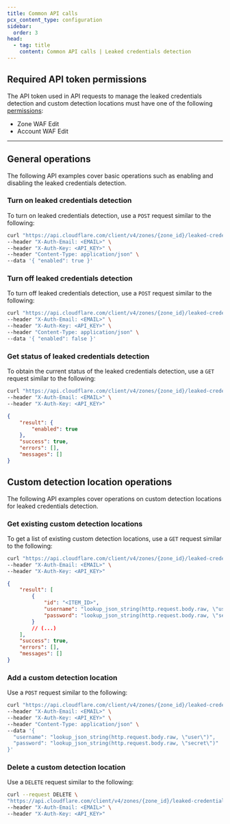 ```yaml
---
title: Common API calls
pcx_content_type: configuration
sidebar:
  order: 3
head:
  - tag: title
    content: Common API calls | Leaked credentials detection
---
```


## Required API token permissions

The API token used in API requests to manage the leaked credentials detection and custom detection locations must have one of the following [permissions](/fundamentals/api/reference/permissions/):

- Zone WAF Edit
- Account WAF Edit

---

## General operations

The following API examples cover basic operations such as enabling and disabling the leaked credentials detection.

### Turn on leaked credentials detection

To turn on leaked credentials detection, use a `POST` request similar to the following:

```bash
curl "https://api.cloudflare.com/client/v4/zones/{zone_id}/leaked-credential-checks" \
--header "X-Auth-Email: <EMAIL>" \
--header "X-Auth-Key: <API_KEY>" \
--header "Content-Type: application/json" \
--data '{ "enabled": true }'
```

### Turn off leaked credentials detection

To turn off leaked credentials detection, use a `POST` request similar to the following:

```bash
curl "https://api.cloudflare.com/client/v4/zones/{zone_id}/leaked-credential-checks" \
--header "X-Auth-Email: <EMAIL>" \
--header "X-Auth-Key: <API_KEY>" \
--header "Content-Type: application/json" \
--data '{ "enabled": false }'
```

### Get status of leaked credentials detection

To obtain the current status of the leaked credentials detection, use a `GET` request similar to the following:

```bash
curl "https://api.cloudflare.com/client/v4/zones/{zone_id}/leaked-credential-checks" \
--header "X-Auth-Email: <EMAIL>" \
--header "X-Auth-Key: <API_KEY>"
```

```json output
{
	"result": {
		"enabled": true
	},
	"success": true,
	"errors": [],
	"messages": []
}
```

## Custom detection location operations

The following API examples cover operations on custom detection locations for leaked credentials detection.

### Get existing custom detection locations

To get a list of existing custom detection locations, use a `GET` request similar to the following:

```bash
curl "https://api.cloudflare.com/client/v4/zones/{zone_id}/leaked-credential-checks/detections" \
--header "X-Auth-Email: <EMAIL>" \
--header "X-Auth-Key: <API_KEY>"
```

```json output
{
	"result": [
		{
			"id": "<ITEM_ID>",
			"username": "lookup_json_string(http.request.body.raw, \"user\")",
			"password": "lookup_json_string(http.request.body.raw, \"secret\")"
		}
		// (...)
	],
	"success": true,
	"errors": [],
	"messages": []
}
```

### Add a custom detection location

Use a `POST` request similar to the following:

```bash
curl "https://api.cloudflare.com/client/v4/zones/{zone_id}/leaked-credential-checks/detections" \
--header "X-Auth-Email: <EMAIL>" \
--header "X-Auth-Key: <API_KEY>" \
--header "Content-Type: application/json" \
--data '{
  "username": "lookup_json_string(http.request.body.raw, \"user\")",
  "password": "lookup_json_string(http.request.body.raw, \"secret\")"
}'
```

### Delete a custom detection location

Use a `DELETE` request similar to the following:

```bash
curl --request DELETE \
"https://api.cloudflare.com/client/v4/zones/{zone_id}/leaked-credential-checks/detections/{item_id}" \
--header "X-Auth-Email: <EMAIL>" \
--header "X-Auth-Key: <API_KEY>"
```
